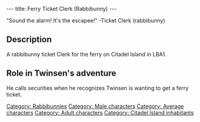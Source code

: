 ---
title: Ferry Ticket Clerk (Rabbibunny)
---

{{Character|
Name=Ticket Clerk (rabbibunny)|
Image=Ticket_clerk_rabbibunny.JPG‎|
Race=[[Rabbibunny]]|
Gender=Male|
Size=Medium|
Age=Adult}}

"Sound the alarm! It's the escapee!"
-Ticket Clerk (rabbibunny)

==Description==

A rabbibunny ticket Clerk for the ferry on Citadel Island in LBA1.

==Role in Twinsen's adventure==

He calls securities when he recognizes Twinsen is wanting to get a ferry ticket.

[[Category: Rabbibunnies]]
[[Category: Male characters]]
[[Category: Average characters]]
[[Category: Adult characters]]
[[Category: Citadel Island inhabitants]]